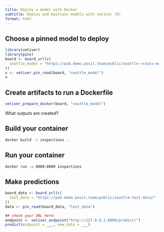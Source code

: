 ```yaml
---
title: Deploy a model with Docker
subtitle: Deploy and maintain models with vetiver (R)
format: html
---
```


## Choose a pinned model to deploy

```r
library(vetiver)
library(pins)
board <- board_url(c(
  seattle_model = "https://pub.demo.posit.team/public/seattle-rstats-model-pin/"
))
v <- vetiver_pin_read(board, "seattle_model")
v
```

## Create artifacts to run a Dockerfile

```r
vetiver_prepare_docker(board, "seattle_model")
```

What outputs are created?

## Build your container

```bash
docker build -t inspections .
```

## Run your container

```bash
docker run -p 8000:8000 inspections
```

## Make predictions

```r
board_data <- board_url(c(
  test_data = "https://pub.demo.posit.team/public/seattle-test-data/"
))
data <- pin_read(board_data, "test_data")
```

```r
## check your URL here:
endpoint <- vetiver_endpoint("http://127.0.0.1:8000/predict/")
predict(endpoint = ___, new_data = ___)
```